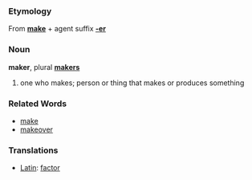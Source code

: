 ===Etymology===
From '''[[make]]''' + agent suffix '''[[-er]]'''

===Noun===
'''maker''', plural '''[[makers]]'''

# one who makes; person or thing that makes or produces something

===Related Words===
*[[make]]
*[[makeover]]

===Translations===
*[[Latin]]: [[factor]]